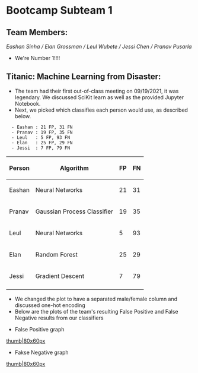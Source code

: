 =Bootcamp Subteam 1=

==Team Members:==
''Eashan Sinha / Elan Grossman / Leul Wubete / Jessi Chen / Pranav Pusarla''
* We're Number 1!!!!

==Titanic: Machine Learning from Disaster:==
* The team had their first out-of-class meeting on 09/19/2021, it was legendary. We discussed SciKit learn as well as the provided Jupyter Notebook.
* Next, we picked which classifies each person would use, as described below.
   - Eashan : 21 FP, 31 FN 
   - Pranav : 19 FP, 35 FN  
   - Leul   : 5 FP, 93 FN
   - Elan   : 25 FP, 29 FN
   - Jessi  : 7 FP, 79 FN
{| class="wikitable"
!Person
!Algorithm
!FP
!FN
|-
|Eashan
|Neural Networks
|21
|31
|-
|Pranav
|Gaussian Process Classifier
|19
|35
|-
|Leul
|Neural Networks
|5
|93
|-
|Elan
|Random Forest
|25
|29
|-
|Jessi
|Gradient Descent
|7
|79
|-
|}
* We changed the plot to have a separated male/female column and discussed one-hot encoding
* Below are the plots of the team's resulting False Positive and False Negative results from our classifiers

*False Positive graph
[[files/sub-team-one-files/FP_titanic.png|thumb|80x60px]]
*Fakse Negative graph
[[files/sub-team-one-files/FN_titanic.png|thumb|80x60px]]

